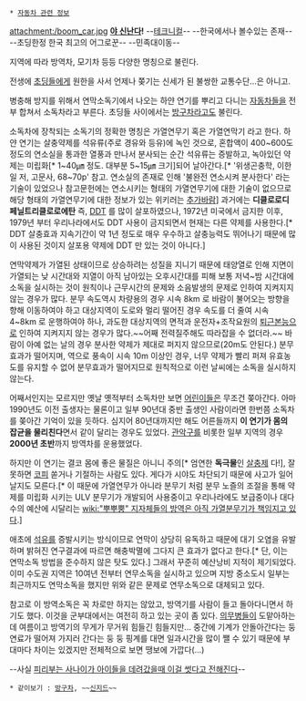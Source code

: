  * [[자동차 관련 정보]]

attachment:/boom_car.jpg
'''[[야 신난다]]!'''
--[[테크니컬]]--
--한국에서나 볼수있는 존재--
--초딩한정 한국 최고의 어그로꾼--
--민족대이동--

지역에 따라 방역차, 모기차 등등 다양한 명칭으로 불린다.

전생에 [[초딩]]들에게 원한을 사서 언제나 쫒기는 신세가 된 불쌍한 교통수단...은 아니고.

병충해 방지를 위해서 연막소독기에서 나오는 하얀 연기를 뿌리고 다니는 [[자동차]]들을 전부 합쳐서 소독차라고 부른다. 초딩들 사이에서는 [[방구차]]라고도 불린다. 

소독차에 장착되는 소독기의 정확한 명칭은 가열연무기 혹은 가열연막기 라고 한다. 하얀 연기는 살충약제를 석유류(주로 경유와 등유)에 녹인 것으로, 혼합액이 400~600도 정도의 연소실을 통과한 열풍과 만나서 분사되는 순간 석유류는 증발하고, 녹아있던 약제는 미립화[* 1~40㎛ 정도. 대부분 5~15㎛ 크기]되어 날아간다.[* '위생곤충학, 이한일 저, 고문사, 68~70p' 참고. 연소실의 존재로 인해 '불완전 연소시켜 분사한다' 라는 기술이 있었으나 참고문헌에는 연소시키는 형태의 가열연무기에 대한 기술이 없으므로 해당 형태의 가열연무기에 대한 정보가 있는 위키러는 [[추가바람]]] 과거에는  '''디클로로디페닐트리클로로에탄''' 즉, [[DDT]] 를 많이 살포하였으나, 1972년 미국에서 금지한 이후, 1979년 부터 우리나라에서도 DDT 사용이 금지되면서 현재는 다른 약제를 사용한다.[* DDT 살충효과 지속기간이 약 1년 정도로 매우 우수하고 살충능력도 뛰어나기 때문에 많이 사용된 것이지 살포용 약제에 DDT 만 있는 것이 아니다.]

연막약제가 가열된 상태이므로 상승하려는 성질을 지니기 때문에 태양열로 인해 지면이 가열되는 낮 시간대와 지열이 아직 남아있는 오후시간대를 피해 보통 저녁~밤 시간대에 소독을 실시하는 것이 원칙이나 근무시간의 문제와 소음발생의 문제로 인하여 지켜지지 않는 경우가 많다. 분무 속도역시  차량용의 경우 시속 8km 로 바람이 불어오는 방향을 향해 이동하여야 하고 대상지역이 도로와 멀리 떨어진 경우 속도를 더 줄여 시속 4~8km 로 운행하여야 하나, 과도한 대상지역의 면적과 운전자+조작요원의 [[퇴근본능]]으로 인하여 지켜지지 않는 경우가 많다.~~어째 전력질주해도 따라잡을 수 없더라.~~ 바람이 아예 없는 날의 경우 분사한 약제가 제대로 퍼지지 않으므로(20m도 안된다.) 분무 효과가 떨어지며, 역으로 풍속이 시속 10m 이상인 경우, 너무 약제가 빨리 퍼져 유효농도를 유지할 수 없어 분무효과가 떨어지므로 원칙적으로 이런 날씨에는 소독을 실시하지 않는다.

어째서인지는 모르지만 옛날 옛적부터 소독차만 보면 [[어린이]]들은 무조건 쫒아간다. 아마 1990년도 이전 출생자는 물론이고 일부 90년대 중반 출생인 사람이라면 한번쯤 소독차를 쫒아간 기억이 있을 듯하다. 심지어 80년대까지만 해도 어른들까지 '''이 연기가 몸의 잡균을 물리친다'''면서 같이 달리는 경우도 있었다. [[관악구]]를 비롯한 일부 지역의 경우 '''2000년 초반'''까지 방역차를 운용했었다.

하지만 이 연기는 결코 몸에 좋은 물질은 아니니 주의[* 엄연한 '''독극물'''인 [[살충제]] 다!], 잘못하면 [[코피]] 쏟거나 기절하는 사람도 있다. 게다가 시야도 차단되기 때문에 사고가 일어날지도 모른다.[* 이 때문에 가열연무가 아니라 분무기 처럼 분무 노즐의 조절을 통해 약제를 미립화 시키는 ULV 분무기가 개발되어 사용중이고 우리나라에도 보급중이나 대다수의 예산에 시달리는 [[wiki:"뿌뿌뿡" 지자체들의 방역은 아직 가열분무기가 책임지고 있다]].]

애초에 [[석유]]를 증발시키는 방식이므로 연막이 상당히 유독하고 때문에 대기 오염을 유발하며 밝혀진 연구결과에 따르면 해충박멸에 그다지 큰 효과가 없다고 한다.[* 단, 이는 연막소독 방법을 준수하지 않은 탓도 있다.] 그래서 꾸준히 예산낭비 지적이 제기되었다. 이미 수도권 지역은 10여년 전부터 연무소독을 실시하고 있으며 지방 중소도시 일부는 최근까지도 연막소독을 했지만 위와 같은 문제로 연무소독으로 대체되고 있다.

참고로 이 방역소독은 꼭 차로만 하지는 않았고, 방역기를 사람이 들고 돌아다니면서 하기도 했다. 이것을 군부대에서는 여전히 하고 있는 곳이 좀 있다. [[의무병]]들이 도맡아하는데 여름이고 방역기의 무게가 무거워 힘들긴 힘들지만... 중간에 기계가 안돌아간다는 둥 연료가 떨어져 가지러 간다는 둥 둥 핑계를 대면 일과시간을 많이 쨀 수 있기 때문에 부대마다 차이는 있겠지만 전체적으로 보면 땡보에 가깝다(...) 

--사실 [[피리부는 사나이]][http://cartoon.media.daum.net/webtoon/viewer/26699 가 아이들을 데려갔을때 이걸 썻다고 전해진다]--

 * 같이보기 : [[방구차]], ~~[[신지드]]~~

